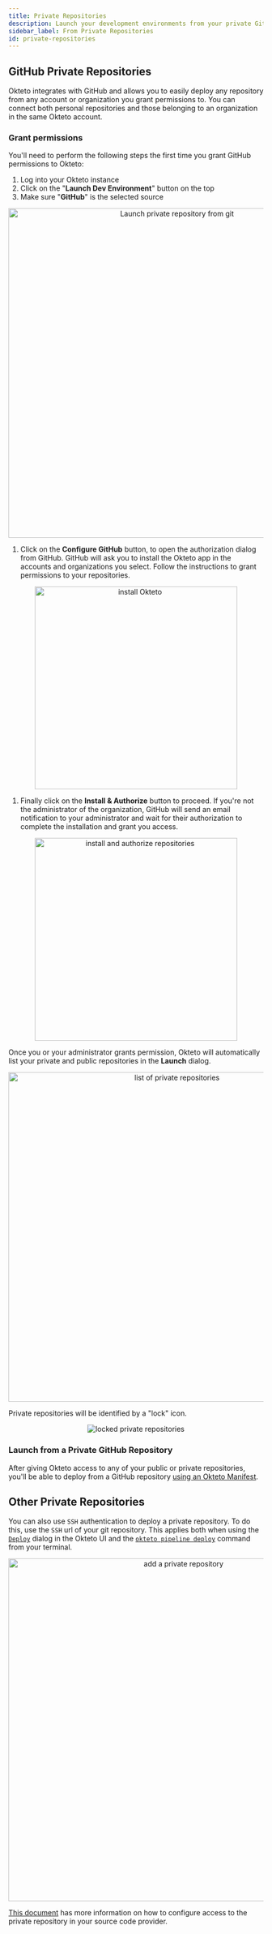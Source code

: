 ```yaml
---
title: Private Repositories
description: Launch your development environments from your private Git repositories
sidebar_label: From Private Repositories
id: private-repositories
---
```



## GitHub Private Repositories

Okteto integrates with GitHub and allows you to easily deploy any repository from any account or organization you grant permissions to. You can connect both personal repositories and those belonging to an organization in the same Okteto account.

### Grant permissions

You'll need to perform the following steps the first time you grant GitHub permissions to Okteto:

1. Log into your Okteto instance
1. Click on the "**Launch Dev Environment**" button on the top
1. Make sure "**GitHub**" is the selected source
<p align="center"><Image src="/docs/cloud/images/private-repositories-deploy.png" alt="Launch private repository from git" width="650" /></p>

1. Click on the **Configure GitHub** button, to open the authorization dialog from GitHub. GitHub will ask you to install the Okteto app in the accounts and organizations you select. Follow the instructions to grant permissions to your repositories.
<p align="center"><Image src="/docs/cloud/images/private-repositories-enable.png" alt="install Okteto" width="400" /></p>

1. Finally click on the **Install & Authorize** button to proceed. If you're not the administrator of the organization, GitHub will send an email notification to your administrator and wait for their authorization to complete the installation and grant you access.
<p align="center"><Image src="/docs/cloud/images/private-repositories-authorize.png" alt="install and authorize repositories" width="400" /></p>

Once you or your administrator grants permission, Okteto will automatically list your private and public repositories in the **Launch** dialog.
<p align="center"><Image src="/docs/cloud/images/private-repositories-list.png" alt="list of private repositories" width="650" /></p>

Private repositories will be identified by a "lock" icon.
<p align="center"><Image src="/docs/cloud/images/private-repositories-lock.png" alt="locked private repositories" /></p>

### Launch from a Private GitHub Repository

After giving Okteto access to any of your public or private repositories, you'll be able to deploy from a GitHub repository [using an Okteto Manifest](core/using-okteto-cli.mdx#okteto-manifest).

## Other Private Repositories

You can also use `SSH` authentication to deploy a private repository. To do this, use the `SSH` url of your git repository. This applies both when using the [`Deploy`](deploy/deploy-from-git.mdx) dialog in the Okteto UI and the [`okteto pipeline deploy`](reference/okteto-cli.mdx#deploy) command from your terminal.

<p align="center"><Image src="/docs/administration/private-repositories/images/private-repository.png" alt="add a private repository" width="676" /></p>

[This document](self-hosted/install/private-repositories/ssh-key.mdx) has more information on how to configure access to the private repository in your source code provider.
